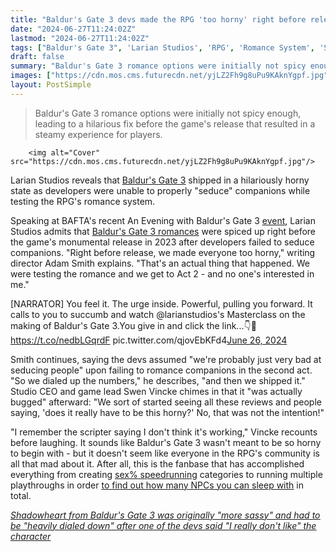 ```yaml
---
title: "Baldur's Gate 3 devs made the RPG 'too horny' right before release because last-minute playtesters were 'probably just very bad at seducing people'"
date: "2024-06-27T11:24:02Z"
lastmod: "2024-06-27T11:24:02Z"
tags: ["Baldur's Gate 3", 'Larian Studios', 'RPG', 'Romance System', 'Sex% Speedrunning']
draft: false
summary: "Baldur's Gate 3 romance options were initially not spicy enough, leading to a hilarious fix before the game's release that resulted in a steamy experience for players."
images: ["https://cdn.mos.cms.futurecdn.net/yjLZ2Fh9g8uPu9KAknYgpf.jpg"]
layout: PostSimple
---
```

> Baldur's Gate 3 romance options were initially not spicy enough, leading to a hilarious fix before the game's release that resulted in a steamy experience for players.


        <img alt="Cover" src="https://cdn.mos.cms.futurecdn.net/yjLZ2Fh9g8uPu9KAknYgpf.jpg"/>
        
Larian Studios reveals that [<u>Baldur's Gate 3</u>](https://www.gamesradar.com/baldurs-gate-3-guide/) shipped in a hilariously horny state as developers were unable to properly "seduce" companions while testing the RPG's romance system.

Speaking at BAFTA's recent An Evening with Baldur's Gate 3 [<u>event</u>](https://www.youtube.com/watch?v=0OBwscsVQEw&ab_channel=BAFTA), Larian Studios admits that [<u>Baldur's Gate 3 romances</u>](https://www.gamesradar.com/baldurs-gate-3-romances-relationships/) were spiced up right before the game's monumental release in 2023 after developers failed to seduce companions. "Right before release, we made everyone too horny," writing director Adam Smith explains. "That's an actual thing that happened. We were testing the romance and we get to Act 2 - and no one's interested in me."

[NARRATOR] You feel it. The urge inside. Powerful, pulling you forward. It calls to you to succumb and watch @larianstudios's Masterclass on the making of Baldur's Gate 3.You give in and click the link...👇👀https://t.co/nedbLGqrdF pic.twitter.com/qjovEbKFd4[June 26, 2024](https://twitter.com/BAFTAGames/status/1805998203617374572)

Smith continues, saying the devs assumed "we're probably just very bad at seducing people" upon failing to romance companions in the second act. "So we dialed up the numbers," he describes, "and then we shipped it." Studio CEO and game lead Swen Vincke chimes in that it "was actually bugged" afterward: "We sort of started seeing all these reviews and people saying, 'does it really have to be this horny?' No, that was not the intention!"

"I remember the scripter saying I don't think it's working," Vincke recounts before laughing. It sounds like Baldur's Gate 3 wasn't meant to be so horny to begin with - but it doesn't seem like everyone in the RPG's community is all that mad about it. After all, this is the fanbase that has accomplished everything from creating [<u>sex% speedrunning</u>](https://www.gamesradar.com/baldurs-gate-3-horniest-speedrunning-category-is-heating-up/) categories to running multiple playthroughs in order [<u>to find out how many NPCs you can sleep with</u>](https://www.gamesradar.com/games/baldur-s-gate/baldurs-gate-3-players-ditch-sex-speedruns-to-find-out-how-many-npcs-you-can-sleep-with-a-single-playthrough-of-the-rpg-instead/) in total.

[<u><em>Shadowheart from Baldur's Gate 3 was originally "more sassy" and had to be "heavily dialed down" after one of the devs said "I really don't like" the character</em></u>](https://www.gamesradar.com/games/rpg/shadowheart-from-baldurs-gate-3-was-originally-more-sassy-and-had-to-be-heavily-dialed-down-after-one-of-the-devs-said-i-really-dont-like-the-character/)
        